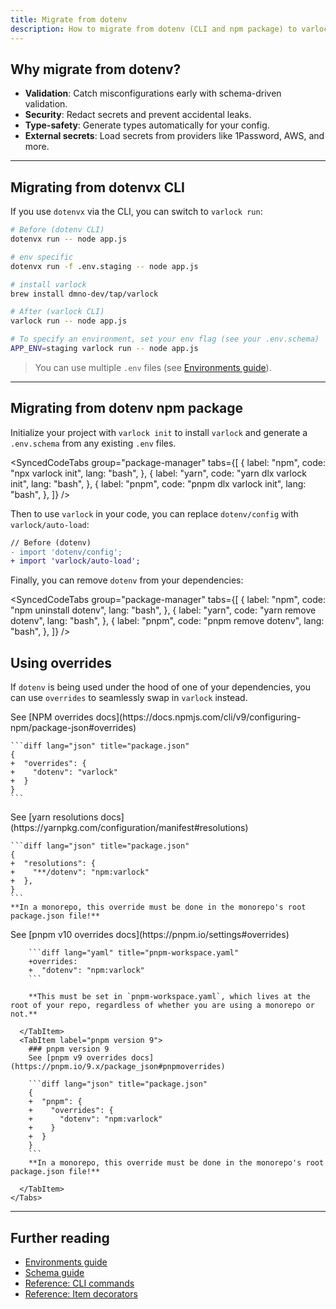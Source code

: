```yaml
---
title: Migrate from dotenv
description: How to migrate from dotenv (CLI and npm package) to varlock
---
```


## Why migrate from dotenv?

- **Validation**: Catch misconfigurations early with schema-driven validation.
- **Security**: Redact secrets and prevent accidental leaks.
- **Type-safety**: Generate types automatically for your config.
- **External secrets**: Load secrets from providers like 1Password, AWS, and more.

---

## Migrating from dotenvx CLI

If you use `dotenvx` via the CLI, you can switch to `varlock run`:

```bash
# Before (dotenv CLI)
dotenvx run -- node app.js

# env specific
dotenvx run -f .env.staging -- node app.js

# install varlock
brew install dmno-dev/tap/varlock

# After (varlock CLI)
varlock run -- node app.js

# To specify an environment, set your env flag (see your .env.schema)
APP_ENV=staging varlock run -- node app.js
```

> You can use multiple `.env` files (see [Environments guide](/guides/environments)).

---

## Migrating from dotenv npm package

Initialize your project with `varlock init` to install `varlock` and generate a `.env.schema` from any existing `.env` files.

<SyncedCodeTabs
  group="package-manager"
  tabs={[
    {
      label: "npm",
      code: "npx varlock init",
      lang: "bash",
    },
    {
      label: "yarn",
      code: "yarn dlx varlock init",
      lang: "bash",
    },
    {
      label: "pnpm",
      code: "pnpm dlx varlock init",
      lang: "bash",
    },
  ]}
/>

Then to use `varlock` in your code, you can replace `dotenv/config` with `varlock/auto-load`:

```diff title="index.js" 
// Before (dotenv)
- import 'dotenv/config';
+ import 'varlock/auto-load';
```

Finally, you can remove `dotenv` from your dependencies:

<SyncedCodeTabs
  group="package-manager"
  tabs={[
    {
      label: "npm",
      code: "npm uninstall dotenv",
      lang: "bash",
    },
    {
      label: "yarn",
      code: "yarn remove dotenv",
      lang: "bash",
    },
    {
      label: "pnpm",
      code: "pnpm remove dotenv",
      lang: "bash",
    },
  ]}
/>

## Using overrides

If `dotenv` is being used under the hood of one of your dependencies, you can use `overrides` to seamlessly swap in `varlock` instead.


<Tabs syncKey='package-manager'>
      
  <TabItem label="npm">
    See [NPM overrides docs](https://docs.npmjs.com/cli/v9/configuring-npm/package-json#overrides)

    ```diff lang="json" title="package.json"
    {
    +  "overrides": {
    +    "dotenv": "varlock"
    +  }
    }
    ```
  </TabItem>

  <TabItem label="yarn">
    See [yarn resolutions docs](https://yarnpkg.com/configuration/manifest#resolutions)

    ```diff lang="json" title="package.json"
    {
    +  "resolutions": {
    +    "**/dotenv": "npm:varlock"
    +  },
    }
    ```
    **In a monorepo, this override must be done in the monorepo's root package.json file!**
  </TabItem>

  <TabItem label="pnpm">
    <Tabs syncKey='pnpm-version'>
      <TabItem label="pnpm version 10+">
        See [pnpm v10 overrides docs](https://pnpm.io/settings#overrides)

        ```diff lang="yaml" title="pnpm-workspace.yaml"
        +overrides:
        +  "dotenv": "npm:varlock"
        ```
        
        **This must be set in `pnpm-workspace.yaml`, which lives at the root of your repo, regardless of whether you are using a monorepo or not.**

      </TabItem>
      <TabItem label="pnpm version 9">
        ### pnpm version 9
        See [pnpm v9 overrides docs](https://pnpm.io/9.x/package_json#pnpmoverrides)

        ```diff lang="json" title="package.json"
        {
        +  "pnpm": {
        +    "overrides": {
        +      "dotenv": "npm:varlock"
        +    }
        +  }
        }
        ```
        **In a monorepo, this override must be done in the monorepo's root package.json file!**
        
      </TabItem>
    </Tabs>
  </TabItem>
</Tabs>

---

## Further reading

- [Environments guide](/guides/environments)
- [Schema guide](/guides/schema)
- [Reference: CLI commands](/reference/cli-commands)
- [Reference: Item decorators](/reference/item-decorators) 
